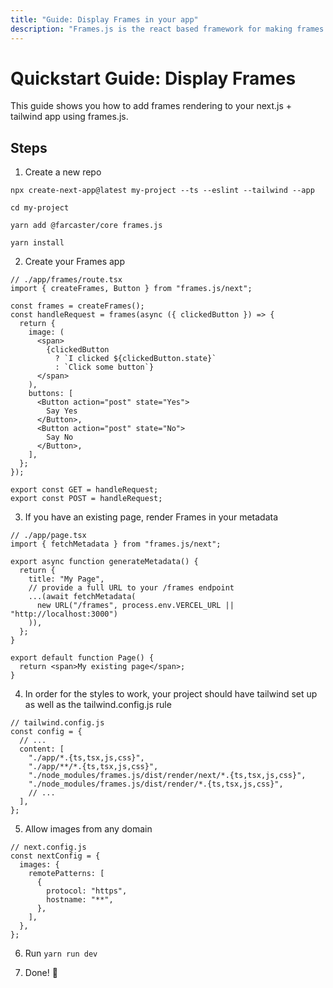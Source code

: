 ```yaml
---
title: "Guide: Display Frames in your app"
description: "Frames.js is the react based framework for making frames. Debugger included."
---
```


# Quickstart Guide: Display Frames

This guide shows you how to add frames rendering to your next.js + tailwind app using frames.js.

## Steps

1. Create a new repo

`npx create-next-app@latest my-project --ts --eslint --tailwind --app`

`cd my-project`

`yarn add @farcaster/core frames.js`

`yarn install`

2. Create your Frames app

```tsx filename="// ./app/frames/route.tsx"
// ./app/frames/route.tsx
import { createFrames, Button } from "frames.js/next";

const frames = createFrames();
const handleRequest = frames(async ({ clickedButton }) => {
  return {
    image: (
      <span>
        {clickedButton
          ? `I clicked ${clickedButton.state}`
          : `Click some button`}
      </span>
    ),
    buttons: [
      <Button action="post" state="Yes">
        Say Yes
      </Button>,
      <Button action="post" state="No">
        Say No
      </Button>,
    ],
  };
});

export const GET = handleRequest;
export const POST = handleRequest;
```

3. If you have an existing page, render Frames in your metadata

```tsx filename="// ./app/page.tsx"
// ./app/page.tsx
import { fetchMetadata } from "frames.js/next";

export async function generateMetadata() {
  return {
    title: "My Page",
    // provide a full URL to your /frames endpoint
    ...(await fetchMetadata(
      new URL("/frames", process.env.VERCEL_URL || "http://localhost:3000")
    )),
  };
}

export default function Page() {
  return <span>My existing page</span>;
}
```

4. In order for the styles to work, your project should have tailwind set up as well as the tailwind.config.js rule

```tsx filename="// tailwind.config.js"
// tailwind.config.js
const config = {
  // ...
  content: [
    "./app/*.{ts,tsx,js,css}",
    "./app/**/*.{ts,tsx,js,css}",
    "./node_modules/frames.js/dist/render/next/*.{ts,tsx,js,css}",
    "./node_modules/frames.js/dist/render/*.{ts,tsx,js,css}",
    // ...
  ],
};
```

5. Allow images from any domain

```tsx filename="// next.config.js"
// next.config.js
const nextConfig = {
  images: {
    remotePatterns: [
      {
        protocol: "https",
        hostname: "**",
      },
    ],
  },
};
```

6. Run `yarn run dev`

7. Done! 🎉
